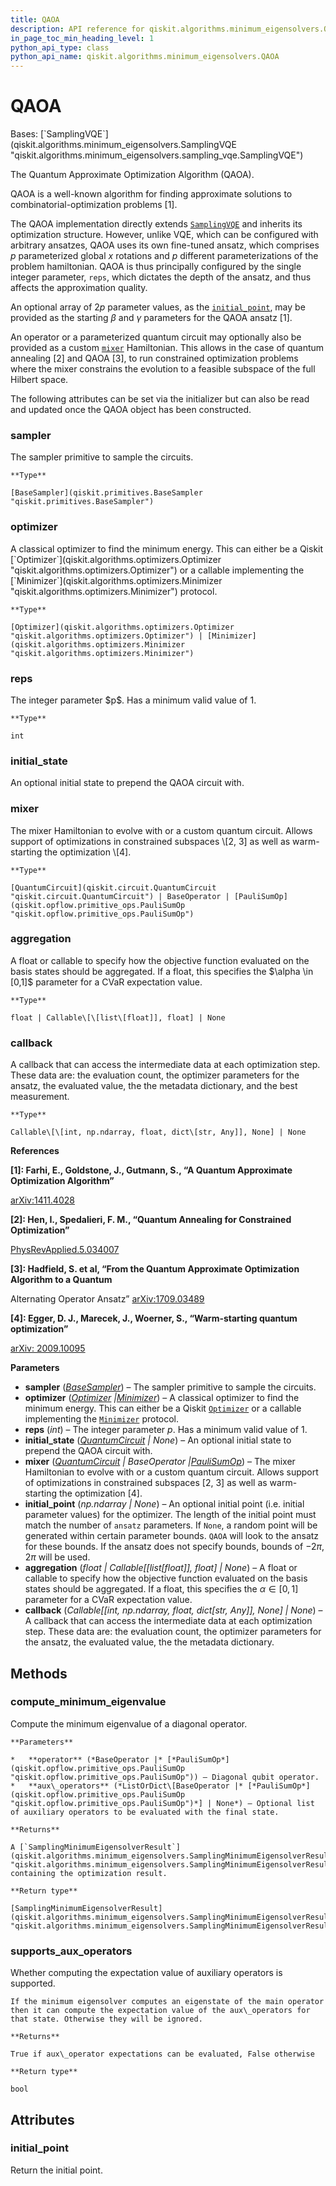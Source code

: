 ```yaml
---
title: QAOA
description: API reference for qiskit.algorithms.minimum_eigensolvers.QAOA
in_page_toc_min_heading_level: 1
python_api_type: class
python_api_name: qiskit.algorithms.minimum_eigensolvers.QAOA
---
```


# QAOA

<Class id="qiskit.algorithms.minimum_eigensolvers.QAOA" isDedicatedPage={true} github="https://github.com/qiskit/qiskit/tree/stable/0.24/qiskit/algorithms/minimum_eigensolvers/qaoa.py" signature="QAOA(sampler, optimizer, *, reps=1, initial_state=None, mixer=None, initial_point=None, aggregation=None, callback=None)">
  Bases: [`SamplingVQE`](qiskit.algorithms.minimum_eigensolvers.SamplingVQE "qiskit.algorithms.minimum_eigensolvers.sampling_vqe.SamplingVQE")

  The Quantum Approximate Optimization Algorithm (QAOA).

  QAOA is a well-known algorithm for finding approximate solutions to combinatorial-optimization problems \[1].

  The QAOA implementation directly extends [`SamplingVQE`](qiskit.algorithms.minimum_eigensolvers.SamplingVQE "qiskit.algorithms.minimum_eigensolvers.SamplingVQE") and inherits its optimization structure. However, unlike VQE, which can be configured with arbitrary ansatzes, QAOA uses its own fine-tuned ansatz, which comprises $p$ parameterized global $x$ rotations and $p$ different parameterizations of the problem hamiltonian. QAOA is thus principally configured by the single integer parameter, `reps`, which dictates the depth of the ansatz, and thus affects the approximation quality.

  An optional array of $2p$ parameter values, as the [`initial_point`](#qiskit.algorithms.minimum_eigensolvers.QAOA.initial_point "qiskit.algorithms.minimum_eigensolvers.QAOA.initial_point"), may be provided as the starting $\beta$ and $\gamma$ parameters for the QAOA ansatz \[1].

  An operator or a parameterized quantum circuit may optionally also be provided as a custom [`mixer`](#qiskit.algorithms.minimum_eigensolvers.QAOA.mixer "qiskit.algorithms.minimum_eigensolvers.QAOA.mixer") Hamiltonian. This allows in the case of quantum annealing \[2] and QAOA \[3], to run constrained optimization problems where the mixer constrains the evolution to a feasible subspace of the full Hilbert space.

  The following attributes can be set via the initializer but can also be read and updated once the QAOA object has been constructed.

  ### sampler

  <Attribute id="qiskit.algorithms.minimum_eigensolvers.QAOA.sampler" name="sampler">
    The sampler primitive to sample the circuits.

    **Type**

    [BaseSampler](qiskit.primitives.BaseSampler "qiskit.primitives.BaseSampler")
  </Attribute>

  ### optimizer

  <Attribute id="qiskit.algorithms.minimum_eigensolvers.QAOA.optimizer" name="optimizer">
    A classical optimizer to find the minimum energy. This can either be a Qiskit [`Optimizer`](qiskit.algorithms.optimizers.Optimizer "qiskit.algorithms.optimizers.Optimizer") or a callable implementing the [`Minimizer`](qiskit.algorithms.optimizers.Minimizer "qiskit.algorithms.optimizers.Minimizer") protocol.

    **Type**

    [Optimizer](qiskit.algorithms.optimizers.Optimizer "qiskit.algorithms.optimizers.Optimizer") | [Minimizer](qiskit.algorithms.optimizers.Minimizer "qiskit.algorithms.optimizers.Minimizer")
  </Attribute>

  ### reps

  <Attribute id="qiskit.algorithms.minimum_eigensolvers.QAOA.reps" name="reps">
    The integer parameter $p$. Has a minimum valid value of 1.

    **Type**

    int
  </Attribute>

  ### initial\_state

  <Attribute id="qiskit.algorithms.minimum_eigensolvers.QAOA.initial_state" name="initial_state">
    An optional initial state to prepend the QAOA circuit with.
  </Attribute>

  ### mixer

  <Attribute id="qiskit.algorithms.minimum_eigensolvers.QAOA.mixer" name="mixer">
    The mixer Hamiltonian to evolve with or a custom quantum circuit. Allows support of optimizations in constrained subspaces \[2, 3] as well as warm-starting the optimization \[4].

    **Type**

    [QuantumCircuit](qiskit.circuit.QuantumCircuit "qiskit.circuit.QuantumCircuit") | BaseOperator | [PauliSumOp](qiskit.opflow.primitive_ops.PauliSumOp "qiskit.opflow.primitive_ops.PauliSumOp")
  </Attribute>

  ### aggregation

  <Attribute id="qiskit.algorithms.minimum_eigensolvers.QAOA.aggregation" name="aggregation">
    A float or callable to specify how the objective function evaluated on the basis states should be aggregated. If a float, this specifies the $\alpha \in [0,1]$ parameter for a CVaR expectation value.

    **Type**

    float | Callable\[\[list\[float]], float] | None
  </Attribute>

  ### callback

  <Attribute id="qiskit.algorithms.minimum_eigensolvers.QAOA.callback" name="callback">
    A callback that can access the intermediate data at each optimization step. These data are: the evaluation count, the optimizer parameters for the ansatz, the evaluated value, the the metadata dictionary, and the best measurement.

    **Type**

    Callable\[\[int, np.ndarray, float, dict\[str, Any]], None] | None
  </Attribute>

  **References**

  **\[1]: Farhi, E., Goldstone, J., Gutmann, S., “A Quantum Approximate Optimization Algorithm”**

  [arXiv:1411.4028](https://arxiv.org/abs/1411.4028)

  **\[2]: Hen, I., Spedalieri, F. M., “Quantum Annealing for Constrained Optimization”**

  [PhysRevApplied.5.034007](https://doi.org/10.1103/PhysRevApplied.5.034007)

  **\[3]: Hadfield, S. et al, “From the Quantum Approximate Optimization Algorithm to a Quantum**

  Alternating Operator Ansatz” [arXiv:1709.03489](https://arxiv.org/abs/1709.03489)

  **\[4]: Egger, D. J., Marecek, J., Woerner, S., “Warm-starting quantum optimization”**

  [arXiv: 2009.10095](https://arxiv.org/abs/2009.10095)

  **Parameters**

  *   **sampler** ([*BaseSampler*](qiskit.primitives.BaseSampler "qiskit.primitives.BaseSampler")) – The sampler primitive to sample the circuits.
  *   **optimizer** ([*Optimizer*](qiskit.algorithms.optimizers.Optimizer "qiskit.algorithms.optimizers.Optimizer")  *|*[*Minimizer*](qiskit.algorithms.optimizers.Minimizer "qiskit.algorithms.optimizers.Minimizer")) – A classical optimizer to find the minimum energy. This can either be a Qiskit [`Optimizer`](qiskit.algorithms.optimizers.Optimizer "qiskit.algorithms.optimizers.Optimizer") or a callable implementing the [`Minimizer`](qiskit.algorithms.optimizers.Minimizer "qiskit.algorithms.optimizers.Minimizer") protocol.
  *   **reps** (*int*) – The integer parameter $p$. Has a minimum valid value of 1.
  *   **initial\_state** ([*QuantumCircuit*](qiskit.circuit.QuantumCircuit "qiskit.circuit.QuantumCircuit") *| None*) – An optional initial state to prepend the QAOA circuit with.
  *   **mixer** ([*QuantumCircuit*](qiskit.circuit.QuantumCircuit "qiskit.circuit.QuantumCircuit")  *| BaseOperator |*[*PauliSumOp*](qiskit.opflow.primitive_ops.PauliSumOp "qiskit.opflow.primitive_ops.PauliSumOp")) – The mixer Hamiltonian to evolve with or a custom quantum circuit. Allows support of optimizations in constrained subspaces \[2, 3] as well as warm-starting the optimization \[4].
  *   **initial\_point** (*np.ndarray | None*) – An optional initial point (i.e. initial parameter values) for the optimizer. The length of the initial point must match the number of `ansatz` parameters. If `None`, a random point will be generated within certain parameter bounds. `QAOA` will look to the ansatz for these bounds. If the ansatz does not specify bounds, bounds of $-2\pi$, $2\pi$ will be used.
  *   **aggregation** (*float | Callable\[\[list\[float]], float] | None*) – A float or callable to specify how the objective function evaluated on the basis states should be aggregated. If a float, this specifies the $\alpha \in [0,1]$ parameter for a CVaR expectation value.
  *   **callback** (*Callable\[\[int, np.ndarray, float, dict\[str, Any]], None] | None*) – A callback that can access the intermediate data at each optimization step. These data are: the evaluation count, the optimizer parameters for the ansatz, the evaluated value, the the metadata dictionary.

  ## Methods

  <span id="qiskit-algorithms-minimum-eigensolvers-qaoa-compute-minimum-eigenvalue" />

  ### compute\_minimum\_eigenvalue

  <Function id="qiskit.algorithms.minimum_eigensolvers.QAOA.compute_minimum_eigenvalue" name="compute_minimum_eigenvalue" signature="QAOA.compute_minimum_eigenvalue(operator, aux_operators=None)">
    Compute the minimum eigenvalue of a diagonal operator.

    **Parameters**

    *   **operator** (*BaseOperator |* [*PauliSumOp*](qiskit.opflow.primitive_ops.PauliSumOp "qiskit.opflow.primitive_ops.PauliSumOp")) – Diagonal qubit operator.
    *   **aux\_operators** (*ListOrDict\[BaseOperator |* [*PauliSumOp*](qiskit.opflow.primitive_ops.PauliSumOp "qiskit.opflow.primitive_ops.PauliSumOp")*] | None*) – Optional list of auxiliary operators to be evaluated with the final state.

    **Returns**

    A [`SamplingMinimumEigensolverResult`](qiskit.algorithms.minimum_eigensolvers.SamplingMinimumEigensolverResult "qiskit.algorithms.minimum_eigensolvers.SamplingMinimumEigensolverResult") containing the optimization result.

    **Return type**

    [SamplingMinimumEigensolverResult](qiskit.algorithms.minimum_eigensolvers.SamplingMinimumEigensolverResult "qiskit.algorithms.minimum_eigensolvers.SamplingMinimumEigensolverResult")
  </Function>

  <span id="qiskit-algorithms-minimum-eigensolvers-qaoa-supports-aux-operators" />

  ### supports\_aux\_operators

  <Function id="qiskit.algorithms.minimum_eigensolvers.QAOA.supports_aux_operators" name="supports_aux_operators" signature="classmethod QAOA.supports_aux_operators()">
    Whether computing the expectation value of auxiliary operators is supported.

    If the minimum eigensolver computes an eigenstate of the main operator then it can compute the expectation value of the aux\_operators for that state. Otherwise they will be ignored.

    **Returns**

    True if aux\_operator expectations can be evaluated, False otherwise

    **Return type**

    bool
  </Function>

  ## Attributes

  ### initial\_point

  <Attribute id="qiskit.algorithms.minimum_eigensolvers.QAOA.initial_point" name="initial_point">
    Return the initial point.
  </Attribute>
</Class>

